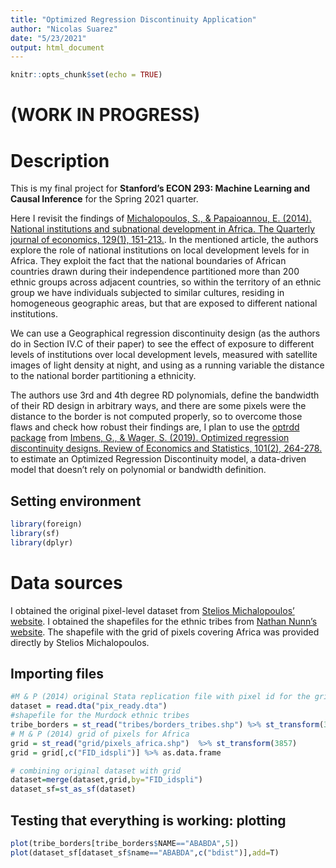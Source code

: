 ```yaml
---
title: "Optimized Regression Discontinuity Application"
author: "Nicolas Suarez"
date: "5/23/2021"
output: html_document
---
```

```r
knitr::opts_chunk$set(echo = TRUE)
```

# (WORK IN PROGRESS)

# Description
This is my final project for **Stanford's ECON 293: Machine Learning and Causal Inference** for the Spring 2021 quarter.

Here I revisit the findings of [Michalopoulos, S., & Papaioannou, E. (2014). National institutions and subnational development in Africa. The Quarterly journal of economics, 129(1), 151-213.](https://academic.oup.com/qje/article-abstract/129/1/151/1897929?redirectedFrom=fulltext). In the mentioned article, the authors explore the role of national institutions on local development levels for in Africa. They exploit the fact that the national boundaries of African countries drawn during their independence partitioned more than 200 ethnic groups across adjacent countries, so within the territory of an ethnic group we have individuals subjected to similar cultures, residing in homogeneous geographic areas, but that are exposed to different national institutions.

We can use a Geographical regression discontinuity design (as the authors do in Section IV.C of their paper) to see the effect of exposure to different levels of institutions over local development levels, measured with satellite images of light density at night, and using as a running variable the distance to the national border partitioning a ethnicity.

The authors use 3rd and 4th degree RD polynomials, define the bandwidth of their RD design in arbitrary ways, and there are some pixels were the distance to the border is not computed properly, so to overcome those flaws and check how robust their findings are, I plan to use the [optrdd package](https://github.com/swager/optrdd) from [Imbens, G., & Wager, S. (2019). Optimized regression discontinuity designs. Review of Economics and Statistics, 101(2), 264-278.](https://arxiv.org/pdf/1705.01677.pdf) to estimate an Optimized Regression Discontinuity model, a data-driven model that doesn't rely on polynomial or bandwidth definition. 






## Setting environment
``` r
library(foreign)
library(sf)
library(dplyr)
```

# Data sources

I obtained the original pixel-level dataset from [Stelios Michalopoulos' website](https://drive.google.com/file/d/1UZzwCmT7RZ7JCSx-NXAfu_-n5i6xkjRr/view?usp=sharing). I obtained the shapefiles for the ethnic tribes from [Nathan Nunn's website](https://scholar.harvard.edu/files/nunn/files/murdock_shapefile.zip). The shapefile with the grid of pixels covering Africa was provided directly by Stelios Michalopoulos.


## Importing files

``` r
#M & P (2014) original Stata replication file with pixel id for the grid
dataset = read.dta("pix_ready.dta")
#shapefile for the Murdock ethnic tribes
tribe_borders = st_read("tribes/borders_tribes.shp") %>% st_transform(3857)
# M & P (2014) grid of pixels for Africa
grid = st_read("grid/pixels_africa.shp")  %>% st_transform(3857)
grid = grid[,c("FID_idspli")] %>% as.data.frame 

# combining original dataset with grid
dataset=merge(dataset,grid,by="FID_idspli")
dataset_sf=st_as_sf(dataset)
```

## Testing that everything is working: plotting

``` r
plot(tribe_borders[tribe_borders$NAME=="ABABDA",5])
plot(dataset_sf[dataset_sf$name=="ABABDA",c("bdist")],add=T)
```

